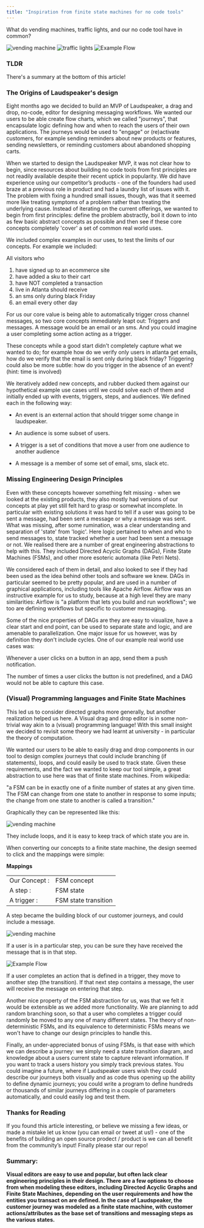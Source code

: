 ```yaml
---
title: "Inspiration from finite state machines for no code tools"
---
```


What do vending machines, traffic lights, and our no code tool have in common?

![vending machine](/images/eng-blog/vending_machine.jpeg)
![traffic lights](/images/eng-blog/traffic_lights.jpeg)
![Example Flow](/images/guides/product-manual/two_step-568d17efb763bbe80068b5d0e5675b20.png)


### TLDR
There's a summary at the bottom of this article!

### The Origins of Laudspeaker's design

Eight months ago we decided to build an MVP of Laudspeaker, a drag and drop, no-code, editor for designing messaging workflows. We wanted our users to be able create flow charts, which we called "journeys", that encapsulate logic defining how and when to reach the users of their own applications. The journeys would be used to "engage" or (re)activate customers, for example sending reminders about new products or features, sending newsletters, or reminding customers about abandoned shopping carts.

When we started to design the Laudspeaker MVP, it was not clear how to begin, since resources about building no code tools from first principles are not readily available despite their recent uptick in popularity. We did have experience using our competitor’s products - one of the founders had used braze at a previous role in product and had a laundry list of issues with it. The problem with fixing a hundred small issues, though, was that it seemed more like treating symptoms of a problem rather than treating the underlying cause.
Instead of iterating on the current offerings, we wanted to begin from first principles: define the problem abstractly, boil it down to into as few basic abstract concepts as possible and then see if these core concepts completely 'cover' a set of common real world uses.

We included complex examples in our  uses, to test the limits of our concepts. For example we included:

All visitors who

1. have signed up to an ecommerce site
2. have added a sku to their cart
3. have NOT completed a transaction
4. live in Atlanta
should receive
5. an sms only during black Friday
6. an email every other day

For us our core value is being able to automatically trigger cross channel messages, so two core concepts immediately leapt out: Triggers and messages. A message would be an email or an sms. And you could imagine a user completing some action acting as a trigger. 

These concepts while a good start didn't completely capture what we wanted to do; for example how do we verify only users in atlanta get emails, how do we verify that the email is sent only during black friday? Triggering could also be more subtle: how do you trigger in the absence of an event? (hint: time is involved)

We iteratively added new concepts, and rubber ducked them against our hypothetical example use cases until we could solve each of them and initially ended up with events, triggers, steps, and audiences. We defined each in the following way:

- An event is an external action that should trigger some change in laudspeaker.

- An audience is some subset of users.

- A trigger is a set of conditions that move a user from one audience to another audience

- A message is a member of some set of email, sms, slack etc.

### Missing Engineering Design Principles

Even with these concepts however something felt missing - when we looked at the existing products, they also mostly had versions of our concepts at play yet still felt hard to grasp or somewhat incomplete. In particular with existing solutions it was hard to tell if a user was going to be sent a message, had been sent a message or why a message was sent. What was missing, after some rumination, was a clear understanding and separation of 'state' from 'logic'. Here logic pertained to when and who to send messages to, state tracked whether a user had been sent a message or not. We realised there are a number of great engineering abstractions to help with this. They included Directed Acyclic Graphs (DAGs), Finite State Machines (FSMs), and other more esoteric automata (like Petri Nets).

We considered each of them in detail, and also looked to see if they had been used as the idea behind other tools and software we knew. DAGs in particular seemed to be pretty popular, and are used in a number of graphical applications, including tools like Apache Airflow. Airflow was an instructive example for us to study, because at a high level they are many similarities: Airflow is "a platform that lets you build and run workflows"; we too are defining workflows but specific to customer messaging.

Some of the nice properties of DAGs are they are easy to visualize, have a clear start and end point, can be used to separate state and logic, and are amenable to parallelization. One major issue for us however, was by definition they don't include cycles. One of our example real world use cases was:

Whenever a user clicks on a button in an app, send them a push notification.

The number of times a user clicks the button is not predefined, and a DAG would not be able to capture this case.

### (Visual) Programming languages and Finite State Machines

This led us to consider directed graphs more generally, but another realization helped us here. A Visual drag and drop editor is in some non-trivial way akin to a (visual) programming language! With this small insight we decided to revisit some theory we had learnt at university - in particular the theory of computation.

We wanted our users to be able to easily drag and drop components in our tool to design complex journeys that could include branching (if statements), loops, and could easily be used to track state. Given these requirements, and the fact we wanted to keep our tool simple, a great abstraction to use here was that of finite state machines. From wikipedia:

"a FSM can be in exactly one of a finite number of states at any given time. The FSM can change from one state to another in response to some inputs; the change from one state to another is called a transition."

Graphically they can be represented like this:

![vending machine](/images/eng-blog/fsm2.png)

They include loops, and it is easy to keep track of which state you are in.

When converting our concepts to a finite state machine, the design seemed to click and the mappings were simple:

**Mappings** 
    <table>
      <tbody>
        <tr>
          <td align="left" valign="middle">
              Our Concept :
          </td>
          <td align="left" valign="middle">
              FSM concept
          </td>
        </tr>
        <tr>
          <td align="left" valign="middle">
              A step :
          </td>
          <td align="left" valign="middle">
              FSM state
          </td>
        </tr>
        <tr>
          <td align="left" valign="middle">
              A trigger :
          </td>
          <td align="left" valign="middle">
              FSM state transition
          </td>
        </tr>
      </tbody>
    </table>


A step became the building block of our customer journeys, and could include a message.

![vending machine](/images/eng-blog/step.png)

If a user is in a particular step, you can be sure they have received the message that is in that step.

![Example Flow](/images/guides/product-manual/two_step-568d17efb763bbe80068b5d0e5675b20.png)

If a user completes an action that is defined in a trigger, they move to another step (the transition). If that next step contains a message, the user will receive the message on entering that step.

Another nice property of the FSM abstraction for us, was that we felt it would be extensible as we added more functionality. We are planning to add random branching soon, so that a user who completes a trigger could randomly be moved to any one of many different states. The theory of non-deterministic FSMs, and its equivalence to deterministic FSMs means we won't have to change our design principles to handle this.

Finally, an under-appreciated bonus of using FSMs, is that ease with which we can describe a journey: we simply need a state transition diagram, and knowledge about a users current state to capture relevant information. If you want to track a users history you simply track previous states. You could imagine a future, where if Laudspeaker users wish they could describe our journeys both visually and as code thus opening up the ability to define dynamic journeys; you could write a program to define hundreds or thousands of similar journeys differing in a couple of parameters automatically, and could easily log and test them.

### Thanks for Reading

If you found this article interesting, or believe we missing a few ideas, or made a mistake let us know (you can email or tweet at us!) - one of the benefits of building an open source prodect / product is we can all benefit from the community’s input! Finally please star our repo!

### Summary:

**Visual editors are easy to use and popular, but often lack clear engineering principles in their design. There are a few options to choose from when modeling these editors, including Directed Acyclic Graphs and Finite State Machines, depending on the user requirements and how the entities you transact on are defined. In the case of Laudspeaker, the customer journey was modeled as a finite state machine, with customer actions/attributes as the base set of transitions and messaging steps as the various states.**
